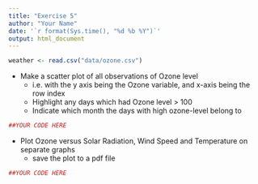 ```yaml
---
title: "Exercise 5"
author: "Your Name"
date: '`r format(Sys.time(), "%d %b %Y")`'
output: html_document
---
```


```r
weather <- read.csv("data/ozone.csv")
```


+ Make a scatter plot of all observations of Ozone level
    - i.e. with the y axis being the Ozone variable, and x-axis being the row index
    - Highlight any days which had Ozone level > 100
    - Indicate which month the days with high ozone-level belong to

```r
##YOUR CODE HERE
```


+ Plot Ozone versus Solar Radiation, Wind Speed and Temperature on separate graphs
    - save the plot to a pdf file
    
```r
##YOUR CODE HERE
```

